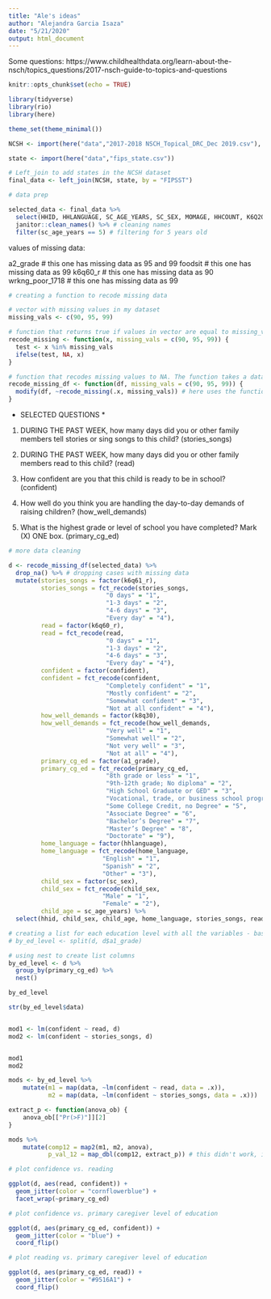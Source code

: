 ```yaml
---
title: "Ale's ideas"
author: "Alejandra Garcia Isaza"
date: "5/21/2020"
output: html_document
---
```


Some questions: https://www.childhealthdata.org/learn-about-the-nsch/topics_questions/2017-nsch-guide-to-topics-and-questions 

```r
knitr::opts_chunk$set(echo = TRUE)

library(tidyverse)
library(rio)
library(here)

theme_set(theme_minimal())
```

```r
NCSH <- import(here("data","2017-2018 NSCH_Topical_DRC_Dec 2019.csv"), setclass = "tbl_df")

state <- import(here("data","fips_state.csv"))

# Left_join to add states in the NCSH dataset
final_data <- left_join(NCSH, state, by = "FIPSST")
```

```r
# data prep

selected_data <- final_data %>%
  select(HHID, HHLANGUAGE, SC_AGE_YEARS, SC_SEX, MOMAGE, HHCOUNT, K6Q20, K11Q60, K11Q61, K11Q62, S9Q34, K10Q14, ACE1, ACE3, ACE4, ACE5, ACE6, ACE7, ACE8, ACE9, ACE10, RECOGABC, A1_GRADE, A2_GRADE, K6Q60_R, K6Q61_R, FOODSIT, K8Q30, CONFIDENT, povlev4_1718, AdultEduc_1718, WrkngPoor_1718, ACEct_1718, ACE2more_1718, State) %>%
  janitor::clean_names() %>% # cleaning names
  filter(sc_age_years == 5) # filtering for 5 years old
```

values of missing data:

a2_grade # this one has missing data as 95 and 99
foodsit # this one has missing data as 99
k6q60_r # this one has missing data as 90
wrkng_poor_1718 # this one has missing data as 99

```r
# creating a function to recode missing data

# vector with missing values in my dataset
missing_vals <- c(90, 95, 99)

# function that returns true if values in vector are equal to missing_vals. The function takes a vector x, and specified values of missing data
recode_missing <- function(x, missing_vals = c(90, 95, 99)) {
  test <- x %in% missing_vals
  ifelse(test, NA, x)
}

# function that recodes missing values to NA. The function takes a dataframe with variables with missing data, and specified values of missing data
recode_missing_df <- function(df, missing_vals = c(90, 95, 99)) {
  modify(df, ~recode_missing(.x, missing_vals)) # here uses the function created above
}
```

* SELECTED QUESTIONS *

1. DURING THE PAST WEEK, how many days did you or other family members tell stories or sing songs to this child? (stories_songs)

2. DURING THE PAST WEEK, how many days did you or other family members read to this child? (read)

3. How confident are you that this child is ready to be in school? (confident)

4. How well do you think you are handling the day-to-day demands of raising children? (how_well_demands)

5. What is the highest grade or level of school you have completed? Mark (X) ONE box. (primary_cg_ed)

```r
# more data cleaning

d <- recode_missing_df(selected_data) %>%
  drop_na() %>% # dropping cases with missing data
  mutate(stories_songs = factor(k6q61_r),
         stories_songs = fct_recode(stories_songs,
                           "0 days" = "1",
                           "1-3 days" = "2",
                           "4-6 days" = "3",
                           "Every day" = "4"),
         read = factor(k6q60_r),
         read = fct_recode(read,
                           "0 days" = "1",
                           "1-3 days" = "2",
                           "4-6 days" = "3",
                           "Every day" = "4"),
         confident = factor(confident),
         confident = fct_recode(confident,
                           "Completely confident" = "1",
                           "Mostly confident" = "2",
                           "Somewhat confident" = "3",
                           "Not at all confident" = "4"),
         how_well_demands = factor(k8q30),
         how_well_demands = fct_recode(how_well_demands,
                           "Very well" = "1",
                           "Somewhat well" = "2",
                           "Not very well" = "3",
                           "Not at all" = "4"),
         primary_cg_ed = factor(a1_grade),
         primary_cg_ed = fct_recode(primary_cg_ed,
                           "8th grade or less" = "1",
                           "9th-12th grade; No diploma" = "2",
                           "High School Graduate or GED" = "3",
                           "Vocational, trade, or business school program" = "4",
                           "Some College Credit, no Degree" = "5",
                           "Associate Degree" = "6",
                           "Bachelor’s Degree" = "7",
                           "Master’s Degree" = "8",
                           "Doctorate" = "9"),
         home_language = factor(hhlanguage),
         home_language = fct_recode(home_language,
                          "English" = "1",
                          "Spanish" = "2",
                          "Other" = "3"),
         child_sex = factor(sc_sex),
         child_sex = fct_recode(child_sex,
                          "Male" = "1",
                          "Female" = "2"),
         child_age = sc_age_years) %>%
  select(hhid, child_sex, child_age, home_language, stories_songs, read, confident, how_well_demands, primary_cg_ed, state)
```


```r
# creating a list for each education level with all the variables - base way:
# by_ed_level <- split(d, d$a1_grade)

# using nest to create list columns
by_ed_level <- d %>%
  group_by(primary_cg_ed) %>% 
  nest()

by_ed_level 

str(by_ed_level$data)


mod1 <- lm(confident ~ read, d)
mod2 <- lm(confident ~ stories_songs, d)


mod1
mod2

mods <- by_ed_level %>%
    mutate(m1 = map(data, ~lm(confident ~ read, data = .x)),
           m2 = map(data, ~lm(confident ~ stories_songs, data = .x)))

extract_p <- function(anova_ob) {
    anova_ob[["Pr(>F)"]][2]
}

mods %>%
    mutate(comp12 = map2(m1, m2, anova),
           p_val_12 = map_dbl(comp12, extract_p)) # this didn't work, it says not meaningful for factors
```


```r
# plot confidence vs. reading

ggplot(d, aes(read, confident)) +
  geom_jitter(color = "cornflowerblue") +
  facet_wrap(~primary_cg_ed) 
```

```r
# plot confidence vs. primary caregiver level of education

ggplot(d, aes(primary_cg_ed, confident)) +
  geom_jitter(color = "blue") +
  coord_flip()
```

```r
# plot reading vs. primary caregiver level of education

ggplot(d, aes(primary_cg_ed, read)) +
  geom_jitter(color = "#9516A1") +
  coord_flip()
```


